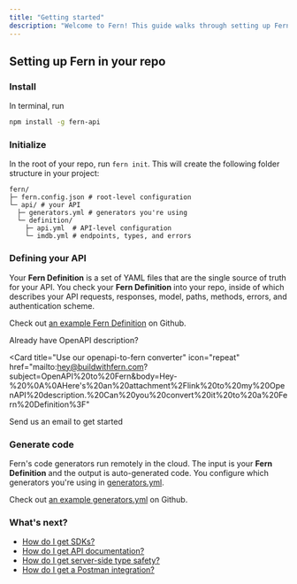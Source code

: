 ```yaml
---
title: "Getting started"
description: "Welcome to Fern! This guide walks through setting up Fern in your repo, defining your API, and generating code."
---
```


## Setting up Fern in your repo

### Install

In terminal, run

```bash
npm install -g fern-api
```

### Initialize

In the root of your repo, run `fern init`. This will create the following folder
structure in your project:

```
fern/
├─ fern.config.json # root-level configuration
└─ api/ # your API
  ├─ generators.yml # generators you're using
  └─ definition/
    ├─ api.yml  # API-level configuration
    └─ imdb.yml # endpoints, types, and errors

```

### Defining your API

Your **Fern Definition** is a set of YAML files that are the single source of
truth for your API. You check your **Fern Definition** into your repo, inside of
which describes your API requests, responses, model, paths, methods, errors, and
authentication scheme.

Check out
[an example Fern Definition](https://github.com/fern-api/fern-examples/blob/main/fern/api/definition/movie.yml)
on Github.

Already have OpenAPI description?

<Card
  title="Use our openapi-to-fern converter"
  icon="repeat"
  href="mailto:hey@buildwithfern.com?subject=OpenAPI%20to%20Fern&body=Hey-%20%0A%0AHere's%20an%20attachment%2Flink%20to%20my%20OpenAPI%20description.%20Can%20you%20convert%20it%20to%20a%20Fern%20Definition%3F"
>
  Send us an email to get started
</Card>

### Generate code

Fern's code generators run remotely in the cloud. The input is your **Fern
Definition** and the output is auto-generated code. You configure which
generators you're using in [generators.yml](/cli/generate).

Check out
[an example generators.yml](https://github.com/fern-api/fern-examples/blob/main/fern/api/generators.yml)
on Github.

### What's next?

- [How do I get SDKs?](/features/sdk)
- [How do I get API documentation?](/features/api-docs)
- [How do I get server-side type safety?](/features/server)
- [How do I get a Postman integration?](/features/postman)
